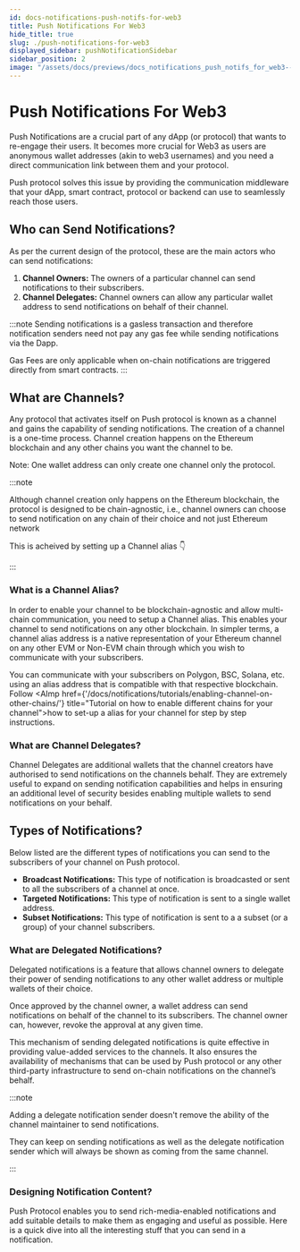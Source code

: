```yaml
---
id: docs-notifications-push-notifs-for-web3
title: Push Notifications For Web3
hide_title: true
slug: ./push-notifications-for-web3
displayed_sidebar: pushNotificationSidebar
sidebar_position: 2
image: "/assets/docs/previews/docs_notifications_push_notifs_for_web3--push_notifications_for_web3.png"
---
```


# Push Notifications For Web3

Push Notifications are a crucial part of any dApp (or protocol) that wants to re-engage their users. It becomes more crucial for Web3 as users are anonymous wallet addresses (akin to web3 usernames) and you need a direct communication link between them and your protocol.

Push protocol solves this issue by providing the communication middleware that your dApp, smart contract, protocol or backend can use to seamlessly reach those users.

<head>
  <title>Push Notification for Web3 | Push Notifications | Push Documentation</title>
</head>


## Who can Send Notifications?

As per the current design of the protocol, these are the main actors who can send notifications:

1. **Channel Owners:** The owners of a particular channel can send notifications to their subscribers.
2. **Channel Delegates:** Channel owners can allow any particular wallet address to send notifications on behalf of their channel.

:::note
Sending notifications is a gasless transaction and therefore notification senders need not pay any gas fee while sending notifications via the Dapp.

Gas Fees are only applicable when on-chain notifications are triggered directly from smart contracts.
:::

## What are Channels?

Any protocol that activates itself on Push protocol is known as a channel and gains the capability of sending notifications. The creation of a channel is a one-time process. Channel creation happens on the Ethereum blockchain and any other chains you want the channel to be.

Note: One wallet address can only create one channel only the protocol.

:::note

Although channel creation only happens on the Ethereum blockchain, the protocol is designed to be chain-agnostic, i.e., channel owners can choose to send notification on any chain of their choice and not just Ethereum network

This is acheived by setting up a Channel alias 👇

:::

### What is a Channel Alias?

In order to enable your channel to be blockchain-agnostic and allow multi-chain communication, you need to setup a Channel alias. This enables your channel to send notifications on any other blockchain. In simpler terms, a channel alias address is a native representation of your Ethereum channel on any other EVM or Non-EVM chain through which you wish to communicate with your subscribers.

You can communicate with your subscribers on Polygon, BSC, Solana, etc. using an alias address that is compatible with that respective blockchain. Follow <AImp href={'/docs/notifications/tutorials/enabling-channel-on-other-chains/'} title="Tutorial on how to enable different chains for your channel">how to set-up a alias for your channel</AImp> for step by step instructions.

### What are Channel Delegates?

Channel Delegates are additional wallets that the channel creators have authorised to send notifications on the channels behalf. They are extremely useful to expand on sending notification capabilities and helps in ensuring an additional level of security besides enabling multiple wallets to send notifications on your behalf.

## Types of Notifications?

Below listed are the different types of notifications you can send to the subscribers of your channel on Push protocol.

- **Broadcast Notifications:** This type of notification is broadcasted or sent to all the subscribers of a channel at once.
- **Targeted Notifications:** This type of notification is sent to a single wallet address.
- **Subset Notifications:** This type of notification is sent to a a subset (or a group) of your channel subscribers.

### What are Delegated Notifications?

Delegated notifications is a feature that allows channel owners to delegate their power of sending notifications to any other wallet address or multiple wallets of their choice.

Once approved by the channel owner, a wallet address can send notifications on behalf of the channel to its subscribers. The channel owner can, however, revoke the approval at any given time.

This mechanism of sending delegated notifications is quite effective in providing value-added services to the channels. It also ensures the availability of mechanisms that can be used by Push protocol or any other third-party infrastructure to send on-chain notifications on the channel’s behalf.

:::note

Adding a delegate notification sender doesn't remove the ability of the channel maintainer to send notifications.

They can keep on sending notifications as well as the delegate notification sender which will always be shown as coming from the same channel.

:::

### Designing Notification Content?

Push Protocol enables you to send rich-media-enabled notifications and add suitable details to make them as engaging and useful as possible. Here is a quick dive into all the interesting stuff that you can send in a notification.
